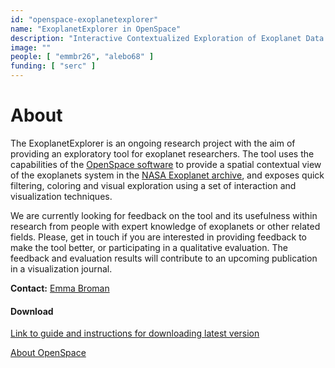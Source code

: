 ```yaml
---
id: "openspace-exoplanetexplorer"
name: "ExoplanetExplorer in OpenSpace"
description: "Interactive Contextualized Exploration of Exoplanet Data for Experts"
image: ""
people: [ "emmbr26", "alebo68" ]
funding: [ "serc" ]
---
```


# About
The ExoplanetExplorer is an ongoing research project with the aim of providing an exploratory tool for exoplanet researchers.
The tool uses the capabilities of the [OpenSpace software](https://www.openspaceproject.com/) to provide a spatial contextual view of the exoplanets system in the [NASA Exoplanet archive](https://exoplanetarchive.ipac.caltech.edu/), and exposes quick filtering, coloring and visual exploration using a set of interaction and visualization techniques.  

We are currently looking for feedback on the tool and its usefulness within research from people with expert knowledge of exoplanets or other related fields. 
Please, get in touch if you are interested in providing feedback to make the tool better, or participating in a qualitative evaluation. The feedback and evaluation results will contribute to an upcoming publication in a visualization journal. 

**Contact:** [Emma Broman](/staff/emmbr26/)

#### Download

[Link to guide and instructions for downloading latest version](https://weber.itn.liu.se/~emmbr26/ExoplanetExplorer/2022-09-21/Guide.pdf)

[About OpenSpace](https://www.openspaceproject.com/)

